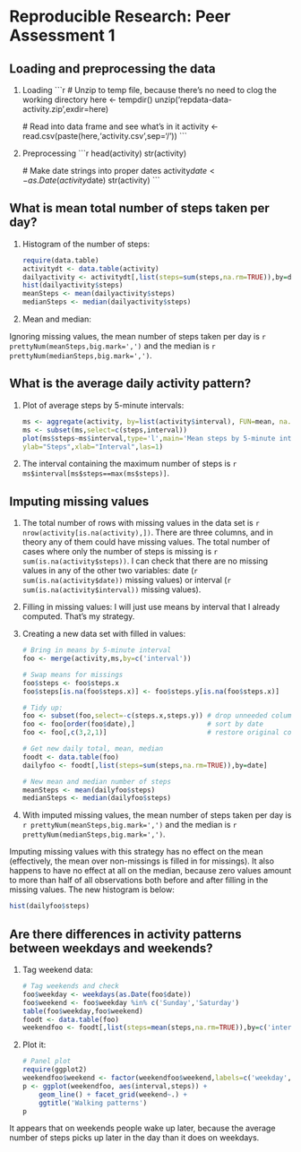 # Reproducible Research: Peer Assessment 1

## Loading and preprocessing the data

1. Loading
    ```r
    # Unzip to temp file, because there's no need to clog the working directory
    here <- tempdir()
    unzip('repdata-data-activity.zip',exdir=here)

    # Read into data frame and see what's in it
    activity <- read.csv(paste(here,'activity.csv',sep='/'))
    ```
2. Preprocessing
    ```r
    head(activity)
    str(activity)

    # Make date strings into proper dates
    activity$date <- as.Date(activity$date)
    str(activity)
    ```

## What is mean total number of steps taken per day?

1. Histogram of the number of steps:

    ```r
    require(data.table)
    activitydt <- data.table(activity)
    dailyactivity <- activitydt[,list(steps=sum(steps,na.rm=TRUE)),by=date]
    hist(dailyactivity$steps)
    meanSteps <- mean(dailyactivity$steps)
    medianSteps <- median(dailyactivity$steps)
    ```
    
2. Mean and median:

Ignoring missing values, the mean number of steps taken per day is `r prettyNum(meanSteps,big.mark=',')` and the median is `r prettyNum(medianSteps,big.mark=',')`.

## What is the average daily activity pattern?

1. Plot of average steps by 5-minute intervals:

    ```r
    ms <- aggregate(activity, by=list(activity$interval), FUN=mean, na.rm=TRUE)
    ms <- subset(ms,select=c(steps,interval))
    plot(ms$steps~ms$interval,type='l',main='Mean steps by 5-minute interval',
    ylab="Steps",xlab="Interval",las=1)
    ```
    
2. The interval containing the maximum number of steps is `r ms$interval[ms$steps==max(ms$steps)]`.

## Imputing missing values

1. The total number of rows with missing values in the data set is `r nrow(activity[is.na(activity),])`. There are three columns, and in theory any of them could have missing values. The total number of cases where only the number of steps is missing is `r sum(is.na(activity$steps))`. I can check that there are no missing values in any of the other two variables: date (`r sum(is.na(activity$date))` missing values) or interval (`r sum(is.na(activity$interval))` missing values).

2. Filling in missing values: I will just use means by interval that I already computed. That's my strategy.

3. Creating a new data set with filled in values:

    ```r
    # Bring in means by 5-minute interval
    foo <- merge(activity,ms,by=c('interval'))
    
    # Swap means for missings
    foo$steps <- foo$steps.x
    foo$steps[is.na(foo$steps.x)] <- foo$steps.y[is.na(foo$steps.x)]
    
    # Tidy up:  
    foo <- subset(foo,select=-c(steps.x,steps.y)) # drop unneeded columns
    foo <- foo[order(foo$date),]                  # sort by date
    foo <- foo[,c(3,2,1)]                         # restore original column order
    
    # Get new daily total, mean, median
    foodt <- data.table(foo)
    dailyfoo <- foodt[,list(steps=sum(steps,na.rm=TRUE)),by=date]
    
    # New mean and median number of steps
    meanSteps <- mean(dailyfoo$steps)
    medianSteps <- median(dailyfoo$steps)
    ```

4. With imputed missing values, the mean number of steps taken per day is `r prettyNum(meanSteps,big.mark=',')` and the median is `r prettyNum(medianSteps,big.mark=',')`. 

Imputing missing values with this strategy has no effect on the mean (effectively, the mean over non-missings is filled in for missings). It also happens to have no effect at all on the median, because zero values amount to more than half of all observations both before and after filling in the missing values. The new histogram is below:

```r
hist(dailyfoo$steps)
```

## Are there differences in activity patterns between weekdays and weekends?

1. Tag weekend data:

    ```r
    # Tag weekends and check
    foo$weekday <- weekdays(as.Date(foo$date))
    foo$weekend <- foo$weekday %in% c('Sunday','Saturday')
    table(foo$weekday,foo$weekend)
    foodt <- data.table(foo)
    weekendfoo <- foodt[,list(steps=mean(steps,na.rm=TRUE)),by=c('interval','weekend')]
    ```
2. Plot it:
    
    ```r
    # Panel plot
    require(ggplot2)
    weekendfoo$weekend <- factor(weekendfoo$weekend,labels=c('weekday','weekend'))
    p <- ggplot(weekendfoo, aes(interval,steps)) + 
        geom_line() + facet_grid(weekend~.) +
        ggtitle('Walking patterns')
    p
    ```

It appears that on weekends people wake up later, because the average number of steps picks up later in the day than it does on weekdays.